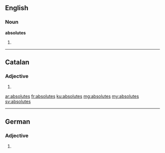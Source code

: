==English==

===Noun===
'''absolutes'''

# {{plural of|absolute}}

----

==Catalan==

===Adjective===
{{ca-adj-form|f|p}}
# {{feminine plural of|absolut|lang=ca}}

[[ar:absolutes]]
[[fr:absolutes]]
[[ku:absolutes]]
[[mg:absolutes]]
[[my:absolutes]]
[[sv:absolutes]]

----
==German==

===Adjective===
{{head|de|adjective form}}

# {{inflected form of|absolut|lang=de}}
{{rfc-auto}}